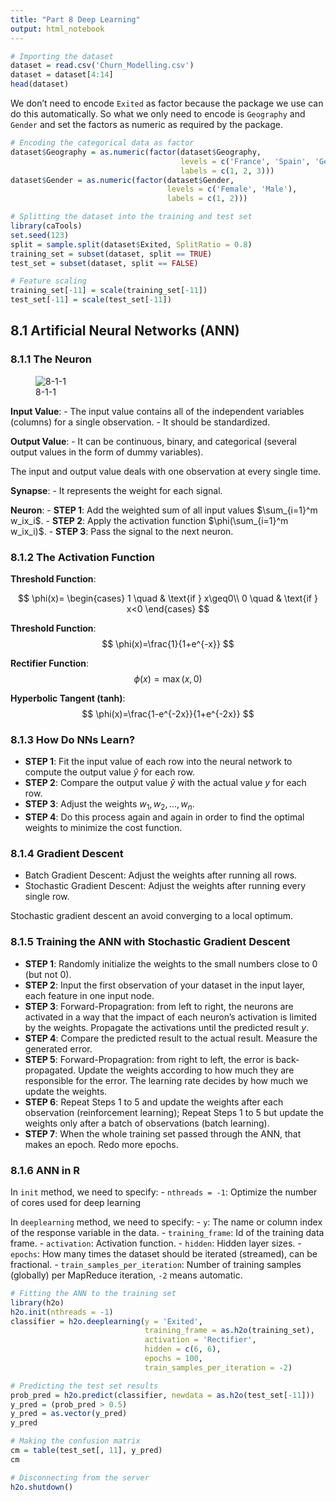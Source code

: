 ```yaml
---
title: "Part 8 Deep Learning"
output: html_notebook
---
```


```r
# Importing the dataset
dataset = read.csv('Churn_Modelling.csv')
dataset = dataset[4:14]
head(dataset)
```

We don't need to encode `Exited` as factor because the package we use can do this automatically. So what we only need to encode is `Geography` and `Gender` and set the factors as numeric as required by the package. 

```r
# Encoding the categorical data as factor
dataset$Geography = as.numeric(factor(dataset$Geography, 
                                      levels = c('France', 'Spain', 'Germany'), 
                                      labels = c(1, 2, 3)))
dataset$Gender = as.numeric(factor(dataset$Gender, 
                                   levels = c('Female', 'Male'), 
                                   labels = c(1, 2)))
```

```r
# Splitting the dataset into the training and test set
library(caTools)
set.seed(123)
split = sample.split(dataset$Exited, SplitRatio = 0.8)
training_set = subset(dataset, split == TRUE)
test_set = subset(dataset, split == FALSE)
```

```r
# Feature scaling
training_set[-11] = scale(training_set[-11])
test_set[-11] = scale(test_set[-11])
```

## 8.1 Artificial Neural Networks (ANN)
### 8.1.1 The Neuron
![8-1-1](8-1-1.png)

**Input Value**:
- The input value contains all of the independent variables (columns) for a single observation.
- It should be standardized.

**Output Value**:
- It can be continuous, binary, and categorical (several output values in the form of dummy variables).

The input and output value deals with one observation at every single time.

**Synapse**: 
- It represents the weight for each signal.

**Neuron**:
- **STEP 1**: Add the weighted sum of all input values $\sum_{i=1}^m w_ix_i$.
- **STEP 2**: Apply the activation function $\phi(\sum_{i=1}^m w_ix_i)$.
- **STEP 3**: Pass the signal to the next neuron.

### 8.1.2 The Activation Function
**Threshold Function**:

$$
\phi(x)=
\begin{cases}
1 \quad & \text{if } x\geq0\\
0 \quad & \text{if } x<0
\end{cases}
$$

**Threshold Function**:
$$
\phi(x)=\frac{1}{1+e^{-x}}
$$

**Rectifier Function**:
$$
\phi(x)=\max(x,0)
$$

**Hyperbolic Tangent (tanh)**:
$$
\phi(x)=\frac{1-e^{-2x}}{1+e^{-2x}}
$$

### 8.1.3 How Do NNs Learn?
- **STEP 1**: Fit the input value of each row into the neural network to compute the output value $\hat{y}$ for each row.
- **STEP 2**: Compare the output value $\hat{y}$ with the actual value $y$ for each row.
- **STEP 3**: Adjust the weights $w_1,w_2,\dots,w_n$.
- **STEP 4**: Do this process again and again in order to find the optimal weights to minimize the cost function.

### 8.1.4 Gradient Descent
- Batch Gradient Descent: Adjust the weights after running all rows.
- Stochastic Gradient Descent: Adjust the weights after running every single row.

Stochastic gradient descent an avoid converging to a local optimum. 

### 8.1.5 Training the ANN with Stochastic Gradient Descent
- **STEP 1**: Randomly initialize the weights to the small numbers close to $0$ (but not $0$).
- **STEP 2**: Input the first observation of your dataset in the input layer, each feature in one input node.
- **STEP 3**: Forward-Propagration: from left to right, the neurons are activated in a way that the impact of each neuron's activation is limited by the weights. Propagate the activations until the predicted result $y$.
- **STEP 4**: Compare the predicted result to the actual result. Measure the generated error.
- **STEP 5**: Forward-Propagration: from right to left, the error is back-propagated. Update the weights according to how much they are responsible for the error. The learning rate decides by how much we update the weights.
- **STEP 6**: Repeat Steps 1 to 5 and update the weights after each observation (reinforcement learning); Repeat Steps 1 to 5 but update the weights only after a batch of observations (batch learning).
- **STEP 7**: When the whole training set passed through the ANN, that makes an epoch. Redo more epochs.

### 8.1.6 ANN in R
In `init` method, we need to specify:
- `nthreads = -1`: Optimize the number of cores used for deep learning

In `deeplearning` method, we need to specify:
- `y`: The name or column index of the response variable in the data.
- `training_frame`: Id of the training data frame.
- `activation`: Activation function.
- `hidden`: Hidden layer sizes.
- `epochs`: How many times the dataset should be iterated (streamed), can be fractional.
- `train_samples_per_iteration`: Number of training samples (globally) per MapReduce iteration, `-2` means automatic.

```r
# Fitting the ANN to the training set
library(h2o)
h2o.init(nthreads = -1)
classifier = h2o.deeplearning(y = 'Exited', 
                              training_frame = as.h2o(training_set), 
                              activation = 'Rectifier', 
                              hidden = c(6, 6), 
                              epochs = 100, 
                              train_samples_per_iteration = -2)
```

```r
# Predicting the test set results
prob_pred = h2o.predict(classifier, newdata = as.h2o(test_set[-11]))
y_pred = (prob_pred > 0.5)
y_pred = as.vector(y_pred)
y_pred
```

```r
# Making the confusion matrix
cm = table(test_set[, 11], y_pred)
cm
```

```r
# Disconnecting from the server
h2o.shutdown()
```
